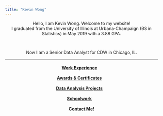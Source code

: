 ```yaml
---
title: "Kevin Wong"
---
```


<!--
HTML COMMENTS ARE WITH THE <!-- STUFF
CSS COMMENTS ARE /* */

highlight specifies the syntax highlighting style. Supported styles include default, tango, pygments, kate, monochrome, espresso, zenburn, haddock, breezedark, and textmate. Pass null to prevent syntax highlighting.

-->

<!-- 
Style all elements with the class name "city"
-->

<!--
try a:hover 
-->

<style>

.intro {
    text-align: right;
    /* color: #7BAFD4; */
    color: BEBEBE;
} 
</style>

<!--
<p style="text-align:center;color:#7BAFD4;">Hello, I am Kevin Wong. Welcome to my website!</p>
-->

<!--
<p class="intro">Hello, I am Kevin Wong. Welcome to my website!</p>
-->

<center>Hello, I am Kevin Wong. Welcome to my website!</center>

<!--
<p style="text-align:center;color:#565A5C;">I graduated from the University of Illinois at Urbana-Champaign (BS in Statistics) in May 2019 with a 3.88 GPA.</p>

<p style="text-align:center;color:#BEBEBE;">I graduated from the University of Illinois at Urbana-Champaign (BS in Statistics) in May 2019 with a 3.88 GPA.</p>

<p style="text-align:center;color:#E8E3D3;">I graduated from the University of Illinois at Urbana-Champaign (BS in Statistics) in May 2019 with a 3.88 GPA.</p>

<p style="text-align:center;color:#A2AAAD;">I graduated from the University of Illinois at Urbana-Champaign (BS in Statistics) in May 2019 with a 3.88 GPA.</p>
-->


<!--
<center>I am a Statistics student at the University of Illinois at Urbana-Champaign.</center>
-->

<center>I graduated from the University of Illinois at Urbana-Champaign (BS in Statistics) in May 2019 with a 3.88 GPA.</center>

<br>

<!--
<center>I will be graduating from the Univ. of Illinois in May 2019 with an overall GPA of 3.88.</center>
-->

<!--
<center>Now I am a Data Analyst for Compass Mortgage in Warrenville, IL.</center>
-->

<!--
<center>Now I am a Data Analyst for CDW in Lincolnshire, IL.</center>
-->


<center>Now I am a Senior Data Analyst for CDW in Chicago, IL.</center>

<!--
<center>Now I am a Data Analyst for <a href="https://www.cdw.com/">CDW</a> in Chicago, IL.</center>
-->

<!--
<center>Now I am a Senior Data Analyst for CDW in Chicago, IL.</center>
-->

<hr />

<!--</center>-->
<h4>
  <center>
    <a class="swag1">[Work Experience](work.html)</a><a class="br-mobile-break-2">&emsp;</a>
    <br class="br-mobile-break"><br class="br-mobile-break">
    <a class="swag1">[Awards & Certificates](awards.html)</a><a class="br-mobile-break-2">&emsp;</a>
    <br class="br-mobile-break"><br class="br-mobile-break">
    <a class="swag1">[Data Analysis Projects](data.html)</a><a class="br-mobile-break-2">&emsp;</a>
    <br class="br-mobile-break"><br class="br-mobile-break">
    <a class="swag1">[Schoolwork](schoolwork.html)</a><a class="br-mobile-break-2">&emsp;</a>
    <br class="br-mobile-break"><br class="br-mobile-break">
    <a class="swag1">[Contact Me!](contact.html)</a>
    <!--
    <a class="swag1">[Work Experience](work.html)&emsp;</a>
    <br class="br-mobile-break"><br class="br-mobile-break">
    <a class="swag1">[Data Analysis Projects](data.html)&emsp;</a>
    <br class="br-mobile-break"><br class="br-mobile-break">
    <a class="swag1">[Schoolwork](schoolwork.html)&emsp;</a>
    <br class="br-mobile-break"><br class="br-mobile-break">
    <a class="swag1">[Contact Me!](contact.html)</a>
    -->
  </center>
</h4>
<!--</center>-->




